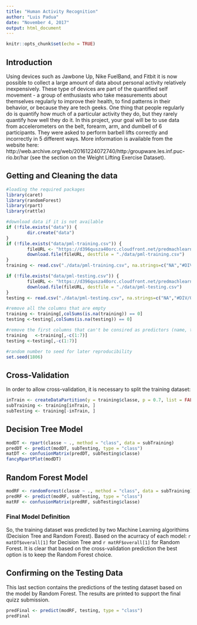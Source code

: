 ```yaml
---
title: "Human Activity Recognition"
author: "Luis Padua"
date: "November 4, 2017"
output: html_document
---
```


```r
knitr::opts_chunk$set(echo = TRUE)
```

## Introduction

Using devices such as Jawbone Up, Nike FuelBand, and Fitbit it is now possible to collect a large amount of data about personal activity relatively inexpensively. These type of devices are part of the quantified self movement - a group of enthusiasts who take measurements about themselves regularly to improve their health, to find patterns in their behavior, or because they are tech geeks. One thing that people regularly do is quantify how much of a particular activity they do, but they rarely quantify how well they do it. In this project, your goal will be to use data from accelerometers on the belt, forearm, arm, and dumbell of 6 participants. They were asked to perform barbell lifts correctly and incorrectly in 5 different ways. More information is available from the website here: http://web.archive.org/web/20161224072740/http:/groupware.les.inf.puc-rio.br/har (see the section on the Weight Lifting Exercise Dataset).  

## Getting and Cleaning the data

```r
#loading the required packages
library(caret)
library(randomForest)
library(rpart)
library(rattle)

#download data if it is not available
if (!file.exists("data")) {
        dir.create("data")
}
if (!file.exists("data/pml-training.csv")) {
        fileURL <- "https://d396qusza40orc.cloudfront.net/predmachlearn/pml-training.csv"
        download.file(fileURL, destfile = "./data/pml-training.csv")
}
training <- read.csv("./data/pml-training.csv", na.strings=c("NA","#DIV/0!", ""))

if (!file.exists("data/pml-testing.csv")) {
        fileURL <- "https://d396qusza40orc.cloudfront.net/predmachlearn/pml-testing.csv"
        download.file(fileURL, destfile = "./data/pml-testing.csv")
}
testing <- read.csv("./data/pml-testing.csv", na.strings=c("NA","#DIV/0!", ""))

#remove all the columns that are empty
training <- training[,colSums(is.na(training)) == 0]
testing <-testing[,colSums(is.na(testing)) == 0]

#remove the first columns that can't be consired as predictors (name, timestamps, ...)
training   <-training[,-c(1:7)]
testing <-testing[,-c(1:7)]

#random number to seed for later reproducibility
set.seed(1806)
```

## Cross-Validation

In order to allow cross-validation, it is necessary to split the training dataset:

```r
inTrain <- createDataPartition(y = training$classe, p = 0.7, list = FALSE)
subTraining <- training[inTrain, ]
subTesting <- training[-inTrain, ]
```

## Decision Tree Model

```r
modDT <- rpart(classe ~ ., method = "class", data = subTraining)
predDT <- predict(modDT, subTesting, type = "class")
matDT <- confusionMatrix(predDT, subTesting$classe)
fancyRpartPlot(modDT)
```

## Random Forest Model

```r
modRF <- randomForest(classe ~ ., method = "class", data = subTraining)
predRF <- predict(modRF, subTesting, type = "class")
matRF <- confusionMatrix(predRF, subTesting$classe)
```

### Final Model Definition

So, the training dataset was predicted by two Machine Learning algorithims (Decision Tree and Random Forest). Based on the acurracy of each model: `r matDT$overall[1]` for Decision Tree and `r matRF$overall[1]` for Random Forest. It is clear that based on the cross-validation prediction the best option is to keep the Random Forest choice.

## Confirming on the Testing Data

This last section contains the predictions of the testing dataset based on the model by Random Forest. The results are printed to support the final quizz submission.  

```r
predFinal <- predict(modRF, testing, type = "class")
predFinal
```

